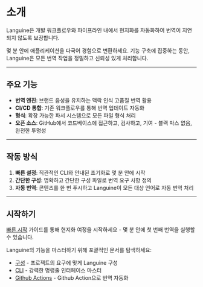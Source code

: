# 소개

Languine은 개발 워크플로우와 파이프라인 내에서 현지화를 자동화하여 번역이 지연되지 않도록 보장합니다.

몇 분 안에 애플리케이션을 다국어 경험으로 변환하세요. 기능 구축에 집중하는 동안, Languine은 모든 번역 작업을 정밀하고 신뢰성 있게 처리합니다.

---

## 주요 기능

- **번역 엔진**: 브랜드 음성을 유지하는 맥락 인식 고품질 번역 활용
- **CI/CD 통합**: 기존 워크플로우를 통해 번역 업데이트 자동화
- **형식**: 확장 가능한 파서 시스템으로 모든 파일 형식 처리
- **오픈 소스**: GitHub에서 코드베이스에 접근하고, 검사하고, 기여 - 블랙 박스 없음, 완전한 투명성

---

## 작동 방식

1. **빠른 설정**: 직관적인 CLI와 안내된 초기화로 몇 분 안에 시작
2. **간단한 구성**: 명확하고 간단한 구성 파일로 번역 요구 사항 정의
3. **자동 번역**: 콘텐츠를 한 번 푸시하고 Languine이 모든 대상 언어로 자동 번역 처리

---

## 시작하기

[빠른 시작](/docs/quickstart) 가이드를 통해 현지화 여정을 시작하세요 - 몇 분 안에 첫 번째 번역을 실행할 수 있습니다.

Languine의 기능을 마스터하기 위해 포괄적인 문서를 탐색하세요:

- [구성](/docs/configuration) - 프로젝트의 요구에 맞게 Languine 구성
- [CLI](/docs/cli) - 강력한 명령줄 인터페이스 마스터
- [Github Actions](/docs/github-actions) - Github Action으로 번역 자동화
